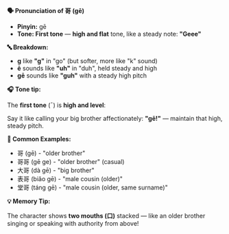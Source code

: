 **🗣️ Pronunciation of 哥 (gē)**

- **Pinyin:** gē
- **Tone: First tone** — **high and flat** tone, like a steady note: **"Geee"**

**🔤 Breakdown:**

- **g** like **"g"** in "go" (but softer, more like "k" sound)
- **ē** sounds like **"uh"** in "duh", held steady and high
- **gē** sounds like **"guh"** with a steady high pitch

**🎧 Tone tip:**

The **first tone** (ˉ) is **high and level**:

Say it like calling your big brother affectionately: **"gē!"** — maintain that high, steady pitch.

**📝 Common Examples:**

- 哥 (gē) - "older brother"
- 哥哥 (gē ge) - "older brother" (casual)
- 大哥 (dà gē) - "big brother"
- 表哥 (biǎo gē) - "male cousin (older)"
- 堂哥 (táng gē) - "male cousin (older, same surname)"

**💡 Memory Tip:**

The character shows **two mouths (口)** stacked — like an older brother singing or speaking with
authority from above!
